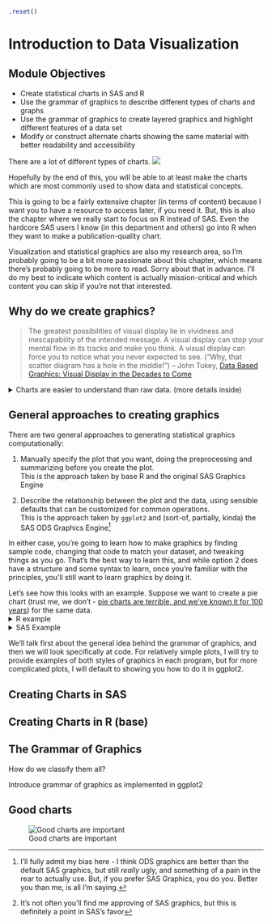 ```r
.reset()
```
# Introduction to Data Visualization {#data-vis-intro}

## Module Objectives {-}

- Create statistical charts in SAS and R
- Use the grammar of graphics to describe different types of charts and graphs
- Use the grammar of graphics to create layered graphics and highlight different features of a data set
- Modify or construct alternate charts showing the same material with better readability and accessibility


There are a lot of different types of charts.
![](https://imgs.xkcd.com/comics/alignment_chart_alignment_chart.png)

Hopefully by the end of this, you will be able to at least make the charts which are most commonly used to show data and statistical concepts. 

This is going to be a fairly extensive chapter (in terms of content) because I want you to have a resource to access later, if you need it. But, this is also the chapter where we really start to focus on R instead of SAS. Even the hardcore SAS users I know (in this department and others) go into R when they want to make a publication-quality chart. 

Visualization and statistical graphics are also my research area, so I'm probably going to be a bit more passionate about this chapter, which means there's probably going to be more to read. Sorry about that in advance. I'll do my best to indicate which content is actually mission-critical and which content you can skip if you're not that interested.

## Why do we create graphics?

> The greatest possibilities of visual display lie in vividness and inescapability of the intended message. A visual display can stop your mental flow in its tracks and make you think. A visual display can force you to notice what you never expected to see. ("Why, that scatter diagram has a hole in the middle!") -- John Tukey, [Data Based Graphics: Visual Display in the Decades to Come](https://projecteuclid.org/euclid.ss/1177012101)

<details><summary>Charts are easier to understand than raw data. (more details inside) </summary>
When you think about it, data is a pretty artificial thing. We exist in a world of tangible objects, but data are an abstraction - even when the data record information about the tangible world, the measurements are a way of removing the physical and transforming the "real world" into a virtual thing. As an artificial entity, it can be hard to wrap our heads around what our data contain. The solution to this is to transform our data back into something that is "tangible" in some way -- if not physical and literally touch-able, at least something we can view and "wrap our heads around". 

Consider this thought experiment: You have a simple dataset - 2 variables, 500 observations. You want to get a sense of how the variables relate to each other. You can do one of the following options:

1. Print out the dataset
2. Create some summary statistics of each variable and perhaps the covariance between the two variables
3. Draw a scatterplot of the two variables

Which one would you rather use? Why?

Our brains are very good at processing large amounts of visual information quickly - it's important to be able to e.g. survey a field and pick out the tiger that might eat you. When we present information visually, in a format that can leverage our visual processing abilities, we offload some of the work of understanding the data to a chart that organizes it for us. You could argue that printing out the data is a visual presentation, but it requires that you read that data in as text, which we're not nearly as equipped to process quickly (and in parallel). 

In addition, I've found that it's a lot easier to talk to non-experts about complicated statistics using visualizations. Moving the discussion from abstract concepts to concrete shapes and lines keeps people who are potentially already math or stat phobic from completely panicking and tuning out.
</details>

## General approaches to creating graphics

There are two general approaches to generating statistical graphics computationally: 

1. Manually specify the plot that you want, doing the preprocessing and summarizing before you create the plot.    
This is the approach taken by base R and the original SAS Graphics Engine

2. Describe the relationship between the plot and the data, using sensible defaults that can be customized for common operations.    
This is the approach taken by `ggplot2` and (sort-of, partially, kinda) the SAS ODS Graphics Engine^[I'll fully admit my bias here - I think ODS graphics are better than the default SAS graphics, but still *really* ugly, and something of a pain in the rear to actually use. But, if you prefer SAS Graphics, you do you. Better you than me, is all I'm saying.]

In either case, you're going to learn how to make graphics by finding sample code, changing that code to match your dataset, and tweaking things as you go. That's the best way to learn this, and while option 2 does have a structure and some syntax to learn, once you're familiar with the principles, you'll still want to learn graphics by doing it. 

Let's see how this looks with an example. Suppose we want to create a pie chart (trust me, we don't - [pie charts are terrible, and we've known it for 100 years](http://www.jstor.org/stable/2276829)) for the same data. 
<details><summary>R example</summary>
```r
# Setup the data
library(tidyverse)
poke <- read_csv("data/pokemon_ascii.csv", na = '.') %>%
  mutate(generation = factor(generation))
```

Let's start with what we want: for each generation, we want the total number of pokemon. 

To get a pie chart, we want that information mapped to a circle, with each generation represented by an angle whose size is proportional to the number of pokemon in that generation.

Option 1: Precompute things ourselves

```r
# Create summary of pokemon by type
poke %>%
  group_by(generation) %>%
  count() %>%
  # with(., <base command>) lets you use the pipe easily with a base R command
  # that is otherwise not pipe friendly
  with(., pie(n, labels = generation, main = "Generations of Pokemon"))

```

We could alternately make a bar chart and stack the bars on top of each other. This also shows proportion (section vs. total) but does so in a linear fashion.

```r
# Create summary of pokemon by type
tmp <- poke %>%
  group_by(generation) %>%
  count() 

# Matrix is necessary for a stacked bar chart
matrix(tmp$n, nrow = 8, ncol = 1, dimnames = list(tmp$generation)) %>%
barplot(beside = F, legend.text = T, main = "Generations of Pokemon")
```

Option 2: Describe the relationship between the data and the plotted objects.

This method is going to take a bit of explaining, but it is extremely powerful. We start by specifying which variables we want to be mapped to which features of the data. In a pie chart, we don't care about the x coordinate - the whole chart is centered at (0,0). So we just pass in something. We care about the fill of the slices, though - we want each generation to have a different fill color. 

Then, we want to summarize our data by the number of objects in each category - this is basically a stacked bar chart. Any variables specified in the plot statement are used to implicitly calculate the statistical summary we want -- that is, to count the rows. 
```r
ggplot(aes(x = "", fill = generation), data = poke) + 
  geom_bar(position = "stack") 
```

But we didn't want a stacked bar chart, we wanted a pie chart. So we transform the coordinate plane from cartesian coordinates to polar coordinates. We specify that we want angle to correspond to the "y" coordinate, and that we want to start at $\theta = 0$. 

```r

ggplot(aes(x = "", fill = generation), data = poke) + 
  geom_bar(position = "stack") + 
  coord_polar("y", start = 0)
```

Notice how the syntax and arguments to the functions didn't change much between the bar chart and the pie chart? That's because the `ggplot` package uses what's called the **grammar of graphics**, which is a way to describe plots based on the underlying mathematical relationships between data and plotted objects. It's much more structured and formal than the equivalent SAS graphics command. 
</details>

<details><summary>SAS Example</summary>
Original SAS graphics engine
```sashtml
libname classdat "/home/susan/Projects/Class/unl-stat850/2020-stat850/sas/";

/* This step creates a constant variable in the data frame, 
so that all generations can be stacked in one bar */

DATA poketmp;
SET classdat.poke;
i = 1;
RUN;

PROC GCHART data=poketmp;
pie generation / other = 0;
RUN;
  
PROC GCHART data=poketmp;
VBAR i / SUBGROUP = generation;
RUN;

QUIT; 
/* Note that if you forget the quit statement using SASMarkdown, things dont work well */
```

ODS Graphics    
Note: This is a terrible example in SAS because there isn't an easy way to create a pie chart^[It's not often you'll find me approving of SAS graphics, but this is definitely a point in SAS's favor]. We have to resort to using SAS Graph Template Language. 

```sashtml
/* Define a pie chart template */
ODS GRAPHICS ON;
PROC TEMPLATE;
DEFINE STATGRAPH simplepie;
  BEGINGRAPH;
    LAYOUT REGION;
      PIECHART category=generation;
    ENDLAYOUT;
  ENDGRAPH;
END;
RUN;

/* Make the pie chart */ 
PROC SGRENDER data=classdat.poke 
              template=simplepie;
RUN;

/* Use SGPLOT to make a stacked bar chart */
PROC SGPLOT data=poketmp;
VBAR i / GROUP = generation;
RUN;
              
ODS GRAPHICS OFF;
```

The syntax of SAS ODS Graphics is supposed to incorporate some principles of the grammar of graphics (option 2), but in my opinion it doesn't quite get there. But, I learned ggplot2 first, and had little exposure to SAS graphics until I started preparing this course. 
</details>

We'll talk first about the general idea behind the grammar of graphics, and then we will look specifically at code. For relatively simple plots, I will try to provide examples of both styles of graphics in each program, but for more complicated plots, I will default to showing you how to do it in ggplot2. 

## Creating Charts in SAS

## Creating Charts in R (base)

## The Grammar of Graphics


How do we classify them all?

Introduce grammar of graphics as implemented in ggplot2

## Good charts

![Good charts are important](https://imgs.xkcd.com/comics/coronavirus_charts.png)

